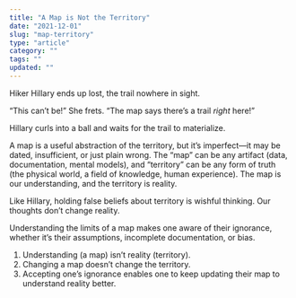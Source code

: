 ```yaml
---
title: "A Map is Not the Territory"
date: "2021-12-01"
slug: "map-territory"
type: "article"
category: ""
tags: ""
updated: ""
---
```


Hiker Hillary ends up lost, the trail nowhere in sight.

“This can’t be!” She frets. “The map says there’s a trail *right* here!”

Hillary curls into a ball and waits for the trail to materialize.

A map is a useful abstraction of the territory, but it’s imperfect—it may be dated, insufficient, or just plain wrong. The “map” can be any artifact (data, documentation, mental models), and “territory” can be any form of truth (the physical world, a field of knowledge, human experience). The map is our understanding, and the territory is reality.

Like Hillary, holding false beliefs about territory is wishful thinking. Our thoughts don’t change reality.

Understanding the limits of a map makes one aware of their ignorance, whether it’s their assumptions, incomplete documentation, or bias.

1. Understanding (a map) isn’t reality (territory).
2. Changing a map doesn’t change the territory.
3. Accepting one’s ignorance enables one to keep updating their map to understand reality better.